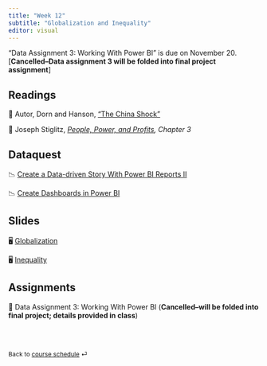 ---
title: "Week 12"
subtitle: "Globalization and Inequality"
editor: visual
---

::: callout-important
"Data Assignment 3: Working With Power BI" is due on November 20.
\[**Cancelled--Data assignment 3 will be folded into final project
assignment**\]
:::

## Readings

📖 Autor, Dorn and Hanson, ["The China
Shock"](https://www.annualreviews.org/doi/full/10.1146/annurev-economics-080315-015041)

📖 Joseph Stiglitz, [*People, Power, and
Profits*](https://www.amazon.com/gp/product/B07P92PDLF/ref=dbs_a_def_rwt_bibl_vppi_i2)*,
Chapter 3*

## Dataquest

📉 [Create a Data-driven Story With Power BI Reports
II](https://app.dataquest.io/c/123/m/693/create-a-data-driven-story-with-power-bi-reports-ii/1/introduction-to-interactive-data-visualizations)

📉 [Create Dashboards in Power
BI](https://app.dataquest.io/c/123/m/629/create-dashboards-in-power-bi/1/introduction-to-dashboards)

## Slides

🖥️ [Globalization](/slides/lecture-12.1.html)

🖥️ [Inequality](/slides/lecture-12.2.html)

## Assignments

🧮 Data Assignment 3: Working With Power BI (**Cancelled--will be folded
into final project; details provided in class**)

<br><br>

::: {style="font-size: 0.875em;"}
Back to [course schedule](/ "Course schedule") ⏎
:::
